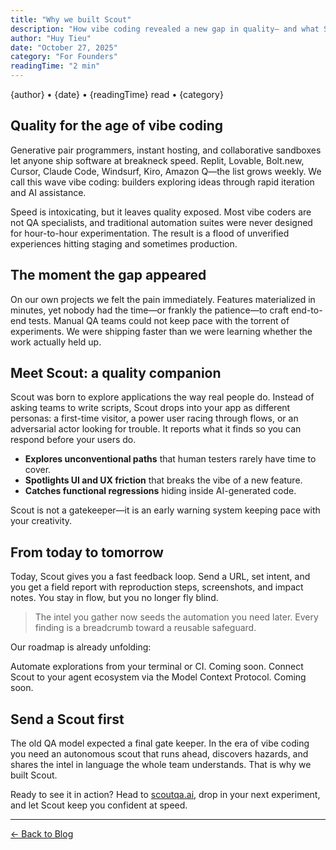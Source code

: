 ```yaml
---
title: "Why we built Scout"
description: "How vibe coding revealed a new gap in quality— and what Scout does about it."
author: "Huy Tieu"
date: "October 27, 2025"
category: "For Founders"
readingTime: "2 min"
---
```


<div style={{display: "flex", gap: "1rem", fontSize: "0.875rem", color: "#888", marginBottom: "2rem", paddingBottom: "1rem", borderBottom: "1px solid #333"}}>
  <span>{author}</span>
  <span>•</span>
  <span>{date}</span>
  <span>•</span>
  <span>{readingTime} read</span>
  <span>•</span>
  <span style={{color: "#17A977"}}>{category}</span>
</div>

## Quality for the age of vibe coding

Generative pair programmers, instant hosting, and collaborative sandboxes let anyone ship software at breakneck speed. Replit, Lovable, Bolt.new, Cursor, Claude Code, Windsurf, Kiro, Amazon Q—the list grows weekly. We call this wave vibe coding: builders exploring ideas through rapid iteration and AI assistance.

Speed is intoxicating, but it leaves quality exposed. Most vibe coders are not QA specialists, and traditional automation suites were never designed for hour-to-hour experimentation. The result is a flood of unverified experiences hitting staging and sometimes production.

## The moment the gap appeared

On our own projects we felt the pain immediately. Features materialized in minutes, yet nobody had the time—or frankly the patience—to craft end-to-end tests. Manual QA teams could not keep pace with the torrent of experiments. We were shipping faster than we were learning whether the work actually held up.

## Meet Scout: a quality companion

Scout was born to explore applications the way real people do. Instead of asking teams to write scripts, Scout drops into your app as different personas: a first-time visitor, a power user racing through flows, or an adversarial actor looking for trouble. It reports what it finds so you can respond before your users do.

- **Explores unconventional paths** that human testers rarely have time to cover.
- **Spotlights UI and UX friction** that breaks the vibe of a new feature.
- **Catches functional regressions** hiding inside AI-generated code.

Scout is not a gatekeeper—it is an early warning system keeping pace with your creativity.

## From today to tomorrow

Today, Scout gives you a fast feedback loop. Send a URL, set intent, and you get a field report with reproduction steps, screenshots, and impact notes. You stay in flow, but you no longer fly blind.

> The intel you gather now seeds the automation you need later. Every finding is a breadcrumb toward a reusable safeguard.

Our roadmap is already unfolding:

<CardGroup cols={2}>
  <Card title="Scout CLI" icon="terminal" href="/tooling/cli">
    Automate explorations from your terminal or CI. Coming soon.
  </Card>
  <Card title="Scout MCP" icon="sparkles" href="/tooling/mcp">
    Connect Scout to your agent ecosystem via the Model Context Protocol. Coming soon.
  </Card>
</CardGroup>

## Send a Scout first

The old QA model expected a final gate keeper. In the era of vibe coding you need an autonomous scout that runs ahead, discovers hazards, and shares the intel in language the whole team understands. That is why we built Scout.

Ready to see it in action? Head to [scoutqa.ai](https://scoutqa.ai), drop in your next experiment, and let Scout keep you confident at speed.

---

<div style={{marginTop: "2rem", textAlign: "center"}}>
  <a href="/blog" style={{color: "#17A977"}}>← Back to Blog</a>
</div>
